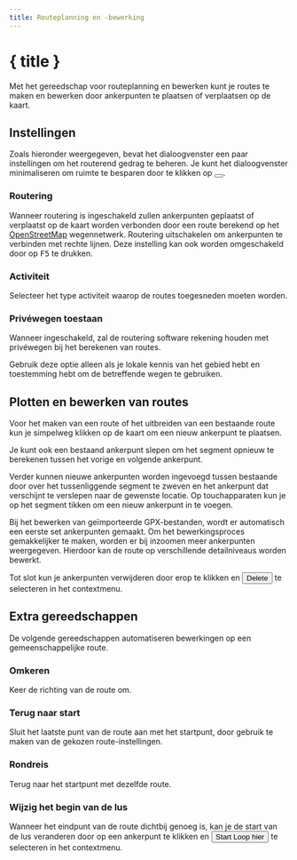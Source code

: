 ```yaml
---
title: Routeplanning en -bewerking
---
```


<script>
</script>

# <Pencil size="24" class="inline-block" style="margin-bottom: 5px" /> { title }

Met het gereedschap voor routeplanning en bewerken kunt je routes te maken en bewerken door ankerpunten te plaatsen of verplaatsen op de kaart.

## Instellingen

Zoals hieronder weergegeven, bevat het dialoogvenster een paar instellingen om het routerend gedrag te beheren.
Je kunt het dialoogvenster minimaliseren om ruimte te besparen door te klikken op <button><SquareArrowUpLeft size="16" class="inline-block" style="margin-bottom: 2px" /></button>.

<div class="flex flex-row justify-center">
    <Routing minimizable={false} class="text-foreground p-3 border rounded-md shadow-lg" />
</div>

### <Route size="16" class="inline-block" style="margin-bottom: 2px" /> Routering

Wanneer routering is ingeschakeld zullen ankerpunten geplaatst of verplaatst op de kaart worden verbonden door een route berekend op het <a href="https://www.openstreetmap.org" target="_blank">OpenStreetMap</a> wegennetwerk.
Routering uitschakelen om ankerpunten te verbinden met rechte lijnen.
Deze instelling kan ook worden omgeschakeld door op <kbd>F5</kbd> te drukken.

### <Bike size="16" class="inline-block" style="margin-bottom: 2px" /> Activiteit

Selecteer het type activiteit waarop de routes toegesneden moeten worden.

### <TriangleAlert size="16" class="inline-block" style="margin-bottom: 2px" /> Privéwegen toestaan

Wanneer ingeschakeld, zal de routering software rekening houden met privéwegen bij het berekenen van routes.

<DocsNote type="warning">

Gebruik deze optie alleen als je lokale kennis van het gebied hebt en toestemming hebt om de betreffende wegen te gebruiken.

</DocsNote>

## Plotten en bewerken van routes

Voor het maken van een route of het uitbreiden van een bestaande route kun je simpelweg klikken op de kaart om een nieuw ankerpunt te plaatsen.

Je kunt ook een bestaand ankerpunt slepen om het segment opnieuw te berekenen tussen het vorige en volgende ankerpunt.

Verder kunnen nieuwe ankerpunten worden ingevoegd tussen bestaande door over het tussenliggende segment te zweven en het ankerpunt dat verschijnt te verslepen naar de gewenste locatie.
Op touchapparaten kun je op het segment tikken om een nieuw ankerpunt in te voegen.

<DocsNote>

Bij het bewerken van geïmporteerde GPX-bestanden, wordt er automatisch een eerste set ankerpunten gemaakt.
Om het bewerkingsproces gemakkelijker te maken, worden er bij inzoomen meer ankerpunten weergegeven.
Hierdoor kan de route op verschillende detailniveaus worden bewerkt.

</DocsNote>

Tot slot kun je ankerpunten verwijderen door erop te klikken en <button><Trash2 size="16" class="inline-block" style="margin-bottom: 4px" /> Delete</button> te selecteren in het contextmenu.

<DocsImage src={routingScreenshot} alt="Ankerpunten maken het makkelijk om een route te bewerken." />

## Extra gereedschappen

De volgende gereedschappen automatiseren bewerkingen op een gemeenschappelijke route.

### <ArrowRightLeft size="16" class="inline-block" style="margin-bottom: 2px" /> Omkeren

Keer de richting van de route om.

### <Home size="16" class="inline-block" style="margin-bottom: 2px" /> Terug naar start

Sluit het laatste punt van de route aan met het startpunt, door gebruik te maken van de gekozen route-instellingen.

### <Repeat size="16" class="inline-block" style="margin-bottom: 2px" /> Rondreis

Terug naar het startpunt met dezelfde route.

### <CirclePlay size="16" class="inline-block" style="margin-bottom: 2px" /> Wijzig het begin van de lus

Wanneer het eindpunt van de route dichtbij genoeg is, kan je de start van de lus veranderen door op een ankerpunt te klikken en <button><CirclePlay size="16" class="inline-block" style="margin-bottom: 2px" /> Start Loop hier</button> te selecteren in het contextmenu.
